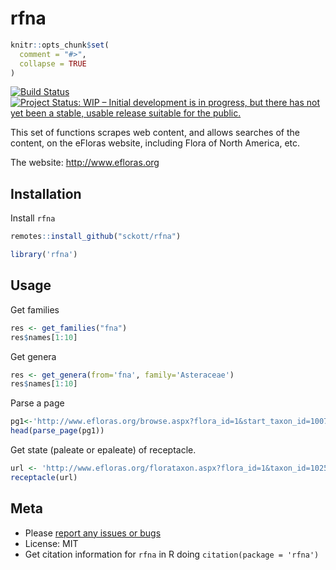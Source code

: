 rfna
====

```r
knitr::opts_chunk$set(
  comment = "#>",
  collapse = TRUE
)
```

[![Build Status](https://travis-ci.org/sckott/rfna.svg?branch=master)](https://travis-ci.org/sckott/rfna) [![Project Status: WIP – Initial development is in progress, but there has not yet been a stable, usable release suitable for the public.](https://www.repostatus.org/badges/latest/wip.svg)](https://www.repostatus.org/#wip)


This set of functions scrapes web content, and allows searches of the content, on the eFloras website, including Flora of North America, etc.

The website: <http://www.efloras.org>

## Installation

Install `rfna`

```r
remotes::install_github("sckott/rfna")
```

```r
library('rfna')
```

## Usage

Get families

```r
res <- get_families("fna")
res$names[1:10]
```

Get genera

```r
res <- get_genera(from='fna', family='Asteraceae')
res$names[1:10]
```

Parse a page

```r
pg1<-'http://www.efloras.org/browse.aspx?flora_id=1&start_taxon_id=10074&page=1'
head(parse_page(pg1))
```

Get state (paleate or epaleate) of receptacle.

```r
url <- 'http://www.efloras.org/florataxon.aspx?flora_id=1&taxon_id=102552'
receptacle(url)
```

## Meta

* Please [report any issues or bugs](https://github.com/sckott/rfna/issues)
* License: MIT
* Get citation information for `rfna` in R doing `citation(package = 'rfna')`
